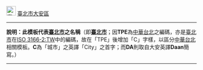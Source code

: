 [[File:flag of Taipei City.svg|25px|border|臺北市市徽]] [[臺北市]][[大安區 (台北市)|大安區]]<noinclude>
----
'''說明：此模板代表[[臺北市]]之名稱'''（即'''[[臺北市]]'''；因'''TPE'''為[[中華台北]]之編碼，亦是[[臺北市]]在[[ISO 3166-2:TW]]中的編碼，故在「TPE」後增加「C」字樣，以區分[[中華台北]]相關模板。'''C'''為「城市」之英譯「City」之首字；而'''DA'''則取自大安英譯'''Daan'''簡寫。）
----
{{Taipei City-all}}
[[Category:臺北市模板|{{PAGENAME}}]]
</noinclude>